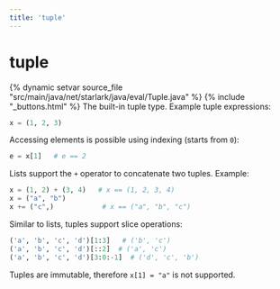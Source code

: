 ```yaml
---
title: 'tuple'
---
```


# tuple

{% dynamic setvar source_file "src/main/java/net/starlark/java/eval/Tuple.java" %}
{% include "\_buttons.html" %}
The built-in tuple type. Example tuple expressions:  

``` python
x = (1, 2, 3)
```

Accessing elements is possible using indexing (starts from `0`):  

``` python
e = x[1]   # e == 2
```

Lists support the `+` operator to concatenate two tuples. Example:  

``` python
x = (1, 2) + (3, 4)   # x == (1, 2, 3, 4)
x = ("a", "b")
x += ("c",)            # x == ("a", "b", "c")
```

Similar to lists, tuples support slice operations:

``` python
('a', 'b', 'c', 'd')[1:3]   # ('b', 'c')
('a', 'b', 'c', 'd')[::2]  # ('a', 'c')
('a', 'b', 'c', 'd')[3:0:-1]  # ('d', 'c', 'b')
```

Tuples are immutable, therefore `x[1] = "a"` is not supported.
